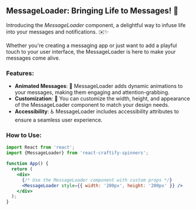 
<Meta title="Spinners/MessageLoader" component={MessageLoader} />

## MessageLoader: Bringing Life to Messages! 💌

Introducing the *MessageLoader* component, a delightful way to infuse life into your messages and notifications. ✉️✨

Whether you're creating a messaging app or just want to add a playful touch to your user interface, the MessageLoader is here to make your messages come alive.

### Features:

- **Animated Messages**: 🎉 MessageLoader adds dynamic animations to your messages, making them engaging and attention-grabbing.
- **Customization**: 📐 You can customize the width, height, and appearance of the MessageLoader component to match your design needs.
- **Accessibility**: ♿ MessageLoader includes accessibility attributes to ensure a seamless user experience.

### How to Use:

```jsx
import React from 'react';
import {MessageLoader} from 'react-craftify-spinners';  

function App() {
  return (
    <div>
      {/* Use the MessageLoader component with custom props */}
      <MessageLoader style={{ width: '200px', height: '200px' }} />
    </div>
  );
}

